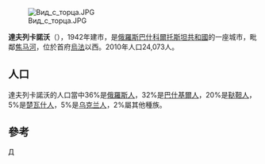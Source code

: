 {{Infobox Russian inhabited locality
| en_name                 = Davlekanovo
| ru_name                 = Давлеканово
| loc_name1               = Дәүләкән<br>''Däwläkän''
| loc_lang1               = Bashkir
| loc_name2               = 
| loc_lang2               = 
| loc_name3               = 
| loc_lang3               = 
| loc_name4               = 
| loc_lang4               = 
| other_name              = 
| other_lang              = 
| image_skyline           = 
| image_caption           = 
| image_map               = 
| map_caption             = 
| coordinates             = {{coord|54|13|N|55|02|E|display=inline,title}}
| image_flag              = 
| flag_caption            = 
| image_coa               = 
| coa_caption             = 
| anthem                  = 
| anthem_ref              = 
| holiday                 = 
| holiday_ref             = 
<!-- administrative status -->
| federal_subject         = [[Republic_of_Bashkortostan|Republic of Bashkortostan]]
| federal_subject_ref     = <ref name="RBashkortostan_adm">Resolution #391</ref>
| adm_district_jur        = 
| adm_district_jur_ref    = 
| adm_inhabloc_jur        =
| adm_inhabloc_jur_ref    =
| adm_citydistrict_jur    = 
| adm_citydistrict_type   = 
| adm_citydistrict_jur_ref = 
| adm_selsoviet_jur       = 
| adm_selsoviet_type      = 
| adm_selsoviet_jur_ref   = 
| capital_of              = 
| capital_of_ref          = 
| adm_ctr_of1             = [[達夫列卡諾沃區|達夫列卡諾沃區]]
| adm_ctr_of1_ref         = <ref name="OKATO">{{OKATO reference|80 222}}</ref>
| adm_ctr_of2             = 
| adm_ctr_of2_ref         = <ref name="RBashkortostan_adm" />
| adm_ctr_of3             = 
| adm_ctr_of3_ref         = 
| inhabloc_cat            = 市鎮
| inhabloc_cat_ref        = <ref name="RBashkortostan_adm" />
| inhabloc_type           = 
| inhabloc_type_ref       = 
<!-- municipal status -->
| mun_district_jur        = Davlekanovsky Municipal District
| mun_district_jur_ref    = <ref name="RBashkortostan_mun">Law #126-z</ref>
| urban_okrug_jur         = 
| urban_okrug_jur_ref     = 
| urban_settlement_jur    = Davlekanovo Urban Settlement
| urban_settlement_jur_ref = <ref name="RBashkortostan_mun" />
| rural_settlement_jur    = 
| rural_settlement_jur_ref = 
| inter_settlement_territory = 
| inter_settlement_territory_ref = 
| mun_admctr_of1          = Davlekanovsky Municipal District
| mun_admctr_of1_ref      = <ref name="RBashkortostan_mun" />
| mun_admctr_of2          = Davlekanovo Urban Settlement
| mun_admctr_of2_ref      = <ref name="RBashkortostan_mun" />
| leader_title            = 
| leader_title_ref        = 
| leader_name             = 
| leader_name_ref         = 
| representative_body     = 
| representative_body_ref = 
<!-- statistics -->
| elevation_m             = 
| area_km2                = 
| area_km2_ref            = 
| pop_2010census          = 24073
| pop_2010census_rank     = 
| pop_2010census_ref      = <ref name="2010Census">{{ru-pop-ref|2010Census}}</ref>
| pop_latest              = 
| pop_latest_date         = 
| pop_latest_ref          = 
| population_demonym      = 
| time_zone_ref           = 
<!-- history -->
| established_date        = 
| established_title       = 
| established_date_ref    = 
| current_cat_date        = 1942年
| current_cat_date_ref    = 
| abolished_date          = 
| abolished_date_ref      = 
<!-- misc -->
| postal_codes            = 
| postal_codes_ref        = 
| dialing_codes           = 
| dialing_codes_ref       = 
| website                 = 
|date=July 2020}}
[[File:Вид_с_торца.JPG|thumb]]

'''達夫列卡諾沃'''（{{lang-ru|Давлеканово}}），1942年建市，是[[俄羅斯|俄羅斯]][[巴什科爾托斯坦共和國|巴什科爾托斯坦共和國]]的一座城市，毗鄰[[焦马河|焦马河]]，位於首府[[烏法|烏法]]以西{{convert|90|km}}。2010年人口24,073人。

== 人口 ==
達夫列卡諾沃的人口當中36%是[[俄羅斯人|俄羅斯人]]，32%是[[巴什基爾人|巴什基爾人]]，20%是[[鞑靼人|鞑靼人]]，5%是[[楚瓦什人|楚瓦什人]]，5%是[[乌克兰人|乌克兰人]]，2%屬其他種族。

== 參考 ==
{{reflist}}

{{巴什科爾托斯坦共和國行政區劃}}

[[Category:巴什科爾托斯坦共和國城市|Д]]